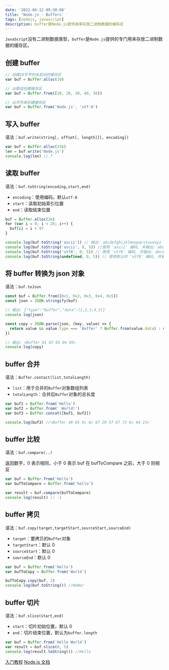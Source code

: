 ```yaml
---
date: '2022-04-12 09:30:08'
title: 'Node.js - Buffers'
tags: [nodejs, javascript]
description: buffer是Node.js提供用来存放二进制数据的缓存区
---
```


`JavaScript`没有二进制数据类型，`buffer`是`Node.js`提供的专门用来存放二进制数据的缓存区。

## 创建 buffer

```javascript
// 创建10字节的未启动的缓存区
var buf = Buffer.alloc(10)

// 从数组创建缓存区
var buf = Buffer.from([10, 20, 30, 40, 50])

// 从字符串创建缓存区
var buf = Buffer.from('Node.js', 'utf-8')
```

## 写入 buffer

语法：`buf.write(string[, offset[, length]][, encoding])`

```javascript
var buf = Buffer.alloc(256)
len = buf.write('Node.js')
console.log(len) // 7
```

## 读取 buffer

语法：`buf.toString(encoding,start,end)`

- `encoding`：使用编码，默认`utf-8`
- `start`：读取初始索引位置
- `end`：读取结束位置

```javascript
buf = Buffer.alloc(26)
for (var i = 0; i < 26; i++) {
  buf[i] = i + 97
}

console.log(buf.toString('ascii')) // 输出: abcdefghijklmnopqrstuvwxyz
console.log(buf.toString('ascii', 0, 5)) //使用 'ascii' 编码, 并输出: abcde
console.log(buf.toString('utf8', 0, 5)) // 使用 'utf8' 编码, 并输出: abcde
console.log(buf.toString(undefined, 0, 5)) // 使用默认的 'utf8' 编码, 并输出: abcde
```

## 将 buffer 转换为 json 对象

语法：`buf.toJson`

```javascript
const buf = Buffer.from([0x1, 0x2, 0x3, 0x4, 0x5])
const json = JSON.stringify(buf)

// 输出: {"type":"Buffer","data":[1,2,3,4,5]}
console.log(json)

const copy = JSON.parse(json, (key, value) => {
  return value && value.type === 'Buffer' ? Buffer.from(value.data) : value
})

// 输出: <Buffer 01 02 03 04 05>
console.log(copy)
```

## buffer 合并

语法：`Buffer.contact(list,totalLength)`

- `list`：用于合并的`Buffer`对象数组列表
- `totalLength`：合并后`Buffer`对象的总长度

```javascript
var buf1 = Buffer.from('Hello')
var buf2 = Buffer.from(' World!')
var buf3 = Buffer.concat([buf1, buf2])

console.log(buf3) //<Buffer 48 65 6c 6c 6f 20 57 6f 72 6c 64 21>
```

## buffer 比较

语法：`buf.compare(..)`

返回数字，0 表示相同，小于 0 表示 buf 在 bufToCompare 之前，大于 0 则相反

```javascript
var buf = Buffer.from('Hello')
var bufToCompare = Buffer.from('hello')

var result = buf.compare(bufToCompare)
console.log(result) // -1
```

## buffer 拷贝

语法：`buf.copy(target,targetStart,sourceStart,sourceEnd)`

- `target`：要拷贝的`Buffer`对象
- `targetStart`：默认 0
- `sourceStart`：默认 0
- `sourceEnd`：默认 0

```javascript
var buf = Buffer.from('Hello')
var bufToCopy = Buffer.from('World')

bufToCopy.copy(buf, 2)
console.log(buf.toString()) //HeWor
```

## buffer 切片

语法：`buf.slice(start,end)`

- `start`：切片初始位置，默认 0
- `end`：切片结束位置，默认为`buffer.length`

```javascript
var buf = Buffer.from('Hello World')
var result = buf.slice(0, 5)
console.log(result.toString()) //Hello
```

[入门教程](http://nodejs.cn/learn/nodejs-buffers)
[Node.js 文档](http://nodejs.cn/api/buffer.html)
